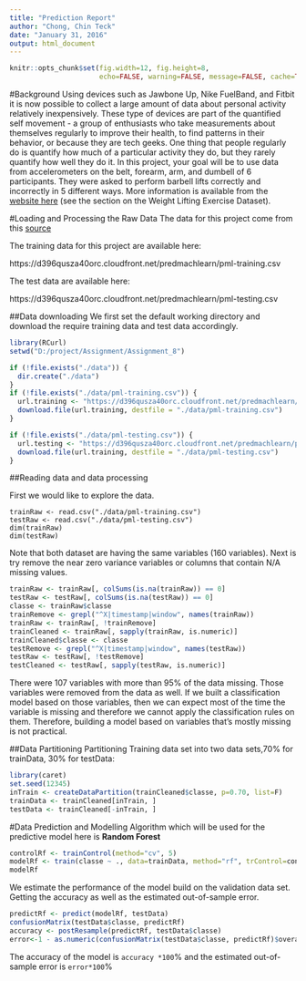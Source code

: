 ```yaml
---
title: "Prediction Report"
author: "Chong, Chin Teck"
date: "January 31, 2016"
output: html_document
---
```


```r
knitr::opts_chunk$set(fig.width=12, fig.height=8, 
                      echo=FALSE, warning=FALSE, message=FALSE, cache=TRUE)
```
#Background
Using devices such as Jawbone Up, Nike FuelBand, and Fitbit it is now possible to collect a large amount of data about personal activity relatively inexpensively. These type of devices are part of the quantified self movement - a group of enthusiasts who take measurements about themselves regularly to improve their health, to find patterns in their behavior, or because they are tech geeks. One thing that people regularly do is quantify how much of a particular activity they do, but they rarely quantify how well they do it. In this project, your goal will be to use data from accelerometers on the belt, forearm, arm, and dumbell of 6 participants. They were asked to perform barbell lifts correctly and incorrectly in 5 different ways. More information is available from the [website here](http://groupware.les.inf.puc-rio.br/har) (see the section on the Weight Lifting Exercise Dataset).


#Loading and Processing the Raw Data
The data for this project come from this [source](http://groupware.les.inf.puc-rio.br/har)

The training data for this project are available here:

https://d396qusza40orc.cloudfront.net/predmachlearn/pml-training.csv

The test data are available here:

https://d396qusza40orc.cloudfront.net/predmachlearn/pml-testing.csv

##Data downloading
We first set the default working directory and download the require training data and test data accordingly.

```r
library(RCurl)
setwd("D:/project/Assignment/Assignment_8")

if (!file.exists("./data")) {
  dir.create("./data")
}
if (!file.exists("./data/pml-training.csv")) {
  url.training <- "https://d396qusza40orc.cloudfront.net/predmachlearn/pml-training.csv"
  download.file(url.training, destfile = "./data/pml-training.csv")
}

if (!file.exists("./data/pml-testing.csv")) {
  url.testing <- "https://d396qusza40orc.cloudfront.net/predmachlearn/pml-testing.csv"
  download.file(url.training, destfile = "./data/pml-testing.csv")
}
```

##Reading data and data processing

First we would like to explore the data.  
```R1
trainRaw <- read.csv("./data/pml-training.csv")
testRaw <- read.csv("./data/pml-testing.csv")
dim(trainRaw)
dim(testRaw)
```

Note that both dataset are having the same variables (160 variables). Next is try remove the near zero variance variables or columns that contain N/A missing values.
```r
trainRaw <- trainRaw[, colSums(is.na(trainRaw)) == 0] 
testRaw <- testRaw[, colSums(is.na(testRaw)) == 0] 
classe <- trainRaw$classe
trainRemove <- grepl("^X|timestamp|window", names(trainRaw))
trainRaw <- trainRaw[, !trainRemove]
trainCleaned <- trainRaw[, sapply(trainRaw, is.numeric)]
trainCleaned$classe <- classe
testRemove <- grepl("^X|timestamp|window", names(testRaw))
testRaw <- testRaw[, !testRemove]
testCleaned <- testRaw[, sapply(testRaw, is.numeric)]
```
There were 107 variables with more than 95% of the data missing. Those variables were removed from the data as well. If we built a classification model based on those variables, then we can expect most of the time the variable is missing and therefore we cannot apply the classification rules on them. Therefore, building a model based on variables that's mostly missing is not practical.

##Data Partitioning
Partitioning Training data set into two data sets,70% for trainData, 30% for testData:

```r
library(caret)
set.seed(12345) 
inTrain <- createDataPartition(trainCleaned$classe, p=0.70, list=F)
trainData <- trainCleaned[inTrain, ]
testData <- trainCleaned[-inTrain, ]
```

#Data Prediction and Modelling
Algorithm which will be used for the predictive model here is **Random Forest**

```r
controlRf <- trainControl(method="cv", 5)
modelRf <- train(classe ~ ., data=trainData, method="rf", trControl=controlRf, ntree=250)
modelRf
```

We estimate the performance of the model build on the validation data set. Getting the accuracy as well as the estimated out-of-sample error.
```r
predictRf <- predict(modelRf, testData)
confusionMatrix(testData$classe, predictRf)
accuracy <- postResample(predictRf, testData$classe)
error<-1 - as.numeric(confusionMatrix(testData$classe, predictRf)$overall[1])
```
The accuracy of the model is `accuracy *100`% and the estimated out-of-sample error is `error*100`%
